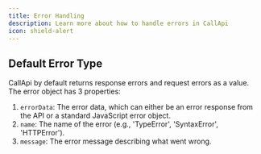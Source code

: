 ```yaml
---
title: Error Handling
description: Learn more about how to handle errors in CallApi
icon: shield-alert
---
```


## Default Error Type

CallApi by default returns response errors and request errors as a value. The error object has 3 properties:

1. `errorData`: The error data, which can either be an error response from the API or a standard JavaScript error object.
2. `name`: The name of the error (e.g., 'TypeError', 'SyntaxError', 'HTTPError').
3. `message`: The error message describing what went wrong.
